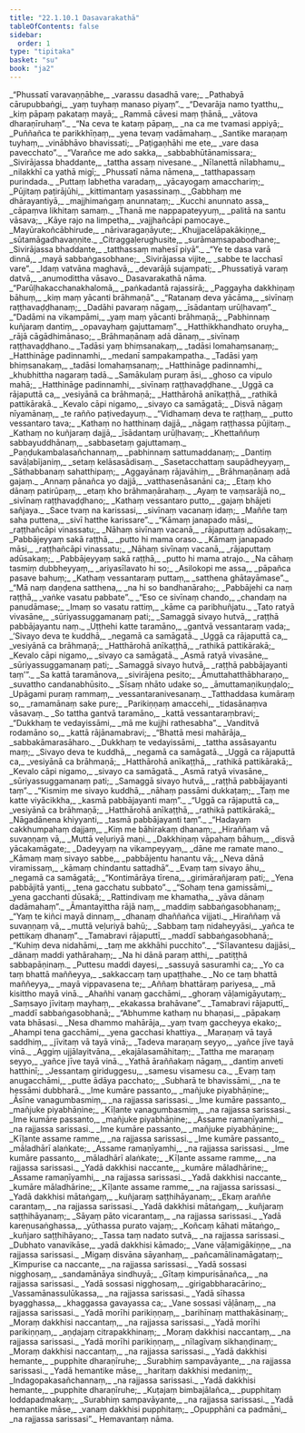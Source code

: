```yaml
---
title: "22.1.10.1 Dasavarakathā"
tableOfContents: false
sidebar:
  order: 1
type: "tipitaka"
basket: "su"
book: "ja2"
---
```



<DynamicBreadcrumb />

<Division number="1655" book="ja2" bookNo="23" page="312">

<Paragraph number="3001" type="verses" book="ja2">
_“Phussatī varavaṇṇābhe,_  
_varassu dasadhā vare;_  
_Pathabyā cārupubbaṅgi,_  
_yaṃ tuyhaṃ manaso piyaṃ”._  

</Paragraph>

</Division>
<Division number="1656" book="ja2" bookNo="23" page="312">

<Paragraph number="3002" type="verses" book="ja2">
_“Devarāja namo tyatthu,_  
_kiṃ pāpaṃ pakataṃ mayā;_  
_Rammā cāvesi maṃ ṭhānā,_  
_vātova dharaṇīruhaṃ”._  

</Paragraph>

</Division>
<Division number="1657" book="ja2" bookNo="23" page="312">

<Paragraph number="3003" type="verses" book="ja2">
_“Na ceva te kataṃ pāpaṃ,_  
_na ca me tvamasi appiyā;_  
_Puññañca te parikkhīṇaṃ,_  
_yena tevaṃ vadāmahaṃ._  

</Paragraph>

</Division>
<Division number="1658" book="ja2" bookNo="23" page="312">

<Paragraph number="3004" type="verses" book="ja2">
_Santike maraṇaṃ tuyhaṃ,_  
_vinābhāvo bhavissati;_  
_Paṭigaṇhāhi me ete,_  
_vare dasa pavecchato”._  

</Paragraph>

</Division>
<Division number="1659" book="ja2" bookNo="23" page="312">

<Paragraph number="3005" type="verses" book="ja2">
_“Varañce me ado sakka,_  
_sabbabhūtānamissara;_  
_Sivirājassa bhaddante,_  
_tattha assaṃ nivesane._  

</Paragraph>

</Division>
<Division number="1660" book="ja2" bookNo="23" page="312">

<Paragraph number="3006" type="verses" book="ja2">
_Nīlanettā nīlabhamu,_  
_nilakkhī ca yathā migī;_  
_Phussatī nāma nāmena,_  
_tatthapassaṃ purindada._  

</Paragraph>

</Division>
<Division number="1661" book="ja2" bookNo="23" page="312">

<Paragraph number="3007" type="verses" book="ja2">
_Puttaṃ labhetha varadaṃ,_  
_yācayogaṃ amacchariṃ;_  
_Pūjitaṃ paṭirājūhi,_  
_kittimantaṃ yasassinaṃ._  

</Paragraph>

</Division>
<Division number="1662" book="ja2" bookNo="23" page="312">

<Paragraph number="3008" type="verses" book="ja2">
_Gabbhaṃ me dhārayantiyā,_  
_majjhimaṅgaṃ anunnataṃ;_  
_Kucchi anunnato assa,_  
_cāpaṃva likhitaṃ samaṃ._  

</Paragraph>

</Division>
<Division number="1663" book="ja2" bookNo="23" page="312">

<Paragraph number="3009" type="verses" book="ja2">
_Thanā me nappapateyyuṃ,_  
_palitā na santu vāsava;_  
_Kāye rajo na limpetha,_  
_vajjhañcāpi pamocaye._  

</Paragraph>

</Division>
<Division number="1664" book="ja2" bookNo="23" page="312">

<Paragraph number="3010" type="verses" book="ja2">
_Mayūrakoñcābhirude,_  
_nārivaragaṇāyute;_  
_Khujjacelāpakākiṇṇe,_  
_sūtamāgadhavaṇṇite._  

</Paragraph>

</Division>
<Division number="1665" book="ja2" bookNo="23" page="312">

<Paragraph number="3011" type="verses" book="ja2">
_Citraggaḷerughusite,_  
_surāmaṃsapabodhane;_  
_Sivirājassa bhaddante,_  
_tatthassaṃ mahesī piyā”._  

</Paragraph>

</Division>
<Division number="1666" book="ja2" bookNo="23" page="312">

<Paragraph number="3012" type="verses" book="ja2">
_“Ye te dasa varā dinnā,_  
_mayā sabbaṅgasobhane;_  
_Sivirājassa vijite,_  
_sabbe te lacchasī vare”._  

</Paragraph>

</Division>
<Division number="1667" book="ja2" bookNo="23" page="313">

<Paragraph number="3013" type="verses" book="ja2">
_Idaṃ vatvāna maghavā,_  
_devarājā sujampati;_  
_Phussatiyā varaṃ datvā,_  
_anumodittha vāsavo._  


</Paragraph>
</Division>

<Paragraph number="3014" type="center" book="ja2">
Dasavarakathā nāma.


</Paragraph>

<Division number="1668" book="ja2" bookNo="23" page="313">

<Paragraph number="3015" type="verses" book="ja2">
_“Parūḷhakacchanakhalomā,_  
_paṅkadantā rajassirā;_  
_Paggayha dakkhiṇaṃ bāhuṃ,_  
_kiṃ maṃ yācanti brāhmaṇā”._  

</Paragraph>

</Division>
<Division number="1669" book="ja2" bookNo="23" page="313">

<Paragraph number="3016" type="verses" book="ja2">
_“Ratanaṃ deva yācāma,_  
_sivīnaṃ raṭṭhavaḍḍhanaṃ;_  
_Dadāhi pavaraṃ nāgaṃ,_  
_īsādantaṃ urūḷhavaṃ”._  

</Paragraph>

</Division>
<Division number="1670" book="ja2" bookNo="23" page="313">

<Paragraph number="3017" type="verses" book="ja2">
_“Dadāmi na vikampāmi,_  
_yaṃ maṃ yācanti brāhmaṇā;_  
_Pabhinnaṃ kuñjaraṃ dantiṃ,_  
_opavayhaṃ gajuttamaṃ”._  

</Paragraph>

</Division>
<Division number="1671" book="ja2" bookNo="23" page="313">

<Paragraph number="3018" type="verses" book="ja2">
_Hatthikkhandhato oruyha,_  
_rājā cāgādhimānaso;_  
_Brāhmaṇānaṃ adā dānaṃ,_  
_sivīnaṃ raṭṭhavaḍḍhano._  

</Paragraph>

</Division>
<Division number="1672" book="ja2" bookNo="23" page="313">

<Paragraph number="3019" type="verses" book="ja2">
_Tadāsi yaṃ bhiṃsanakaṃ,_  
_tadāsi lomahaṃsanaṃ;_  
_Hatthināge padinnamhi,_  
_medanī sampakampatha._  

</Paragraph>

</Division>
<Division number="1673" book="ja2" bookNo="23" page="313">

<Paragraph number="3020" type="verses" book="ja2">
_Tadāsi yaṃ bhiṃsanakaṃ,_  
_tadāsi lomahaṃsanaṃ;_  
_Hatthināge padinnamhi,_  
_khubhittha nagaraṃ tadā._  

</Paragraph>

</Division>
<Division number="1674" book="ja2" bookNo="23" page="313">

<Paragraph number="3021" type="verses" book="ja2">
_Samākulaṃ puraṃ āsi,_  
_ghoso ca vipulo mahā;_  
_Hatthināge padinnamhi,_  
_sivīnaṃ raṭṭhavaḍḍhane._  

</Paragraph>

</Division>
<Division number="1675" book="ja2" bookNo="23" page="313">

<Paragraph number="3022" type="verses" book="ja2">
_Uggā ca rājaputtā ca,_  
_vesiyānā ca brāhmaṇā;_  
_Hatthārohā anīkaṭṭhā,_  
_rathikā pattikārakā._  

</Paragraph>

</Division>
<Division number="1676" book="ja2" bookNo="23" page="313">

<Paragraph number="3023" type="verses" book="ja2">
_Kevalo cāpi nigamo,_  
_sivayo ca samāgatā;_  
_Disvā nāgaṃ nīyamānaṃ,_  
_te rañño paṭivedayuṃ._  

</Paragraph>

</Division>
<Division number="1677" book="ja2" bookNo="23" page="313">

<Paragraph number="3024" type="verses" book="ja2">
_“Vidhamaṃ deva te raṭṭhaṃ,_  
_putto vessantaro tava;_  
_Kathaṃ no hatthinaṃ dajjā,_  
_nāgaṃ raṭṭhassa pūjitaṃ._  

</Paragraph>

</Division>
<Division number="1678" book="ja2" bookNo="23" page="313">

<Paragraph number="3025" type="verses" book="ja2">
_Kathaṃ no kuñjaraṃ dajjā,_  
_īsādantaṃ urūḷhavaṃ;_  
_Khettaññuṃ sabbayuddhānaṃ,_  
_sabbasetaṃ gajuttamaṃ._  

</Paragraph>

</Division>
<Division number="1679" book="ja2" bookNo="23" page="314">

<Paragraph number="3026" type="verses" book="ja2">
_Paṇḍukambalasañchannaṃ,_  
_pabhinnaṃ sattumaddanaṃ;_  
_Dantiṃ savāḷabījaniṃ,_  
_setaṃ kelāsasādisaṃ._  

</Paragraph>

</Division>
<Division number="1680" book="ja2" bookNo="23" page="314">

<Paragraph number="3027" type="verses" book="ja2">
_Sasetacchattaṃ saupādheyyaṃ,_  
_Sāthabbanaṃ sahatthipaṃ;_  
_Aggayānaṃ rājavāhiṃ,_  
_Brāhmaṇānaṃ adā gajaṃ._  

</Paragraph>

</Division>
<Division number="1681" book="ja2" bookNo="23" page="314">

<Paragraph number="3028" type="verses" book="ja2">
_Annaṃ pānañca yo dajjā,_  
_vatthasenāsanāni ca;_  
_Etaṃ kho dānaṃ patirūpaṃ,_  
_etaṃ kho brāhmaṇārahaṃ._  

</Paragraph>

</Division>
<Division number="1682" book="ja2" bookNo="23" page="314">

<Paragraph number="3029" type="verses" book="ja2">
_Ayaṃ te vaṃsarājā no,_  
_sivīnaṃ raṭṭhavaḍḍhano;_  
_Kathaṃ vessantaro putto,_  
_gajaṃ bhājeti sañjaya._  

</Paragraph>

</Division>
<Division number="1683" book="ja2" bookNo="23" page="314">

<Paragraph number="3030" type="verses" book="ja2">
_Sace tvaṃ na karissasi,_  
_sivīnaṃ vacanaṃ idaṃ;_  
_Maññe taṃ saha puttena,_  
_sivī hatthe karissare”._  

</Paragraph>

</Division>
<Division number="1684" book="ja2" bookNo="23" page="314">

<Paragraph number="3031" type="verses" book="ja2">
_“Kāmaṃ janapado māsi,_  
_raṭṭhañcāpi vinassatu;_  
_Nāhaṃ sivīnaṃ vacanā,_  
_rājaputtaṃ adūsakaṃ;_  
_Pabbājeyyaṃ sakā raṭṭhā,_  
_putto hi mama oraso._  

</Paragraph>

</Division>
<Division number="1685" book="ja2" bookNo="23" page="314">

<Paragraph number="3032" type="verses" book="ja2">
_Kāmaṃ janapado māsi,_  
_raṭṭhañcāpi vinassatu;_  
_Nāhaṃ sivīnaṃ vacanā,_  
_rājaputtaṃ adūsakaṃ;_  
_Pabbājeyyaṃ sakā raṭṭhā,_  
_putto hi mama atrajo._  

</Paragraph>

</Division>
<Division number="1686" book="ja2" bookNo="23" page="314">

<Paragraph number="3033" type="verses" book="ja2">
_Na cāhaṃ tasmiṃ dubbheyyaṃ,_  
_ariyasīlavato hi so;_  
_Asilokopi me assa,_  
_pāpañca pasave bahuṃ;_  
_Kathaṃ vessantaraṃ puttaṃ,_  
_satthena ghātayāmase”._  

</Paragraph>

</Division>
<Division number="1687" book="ja2" bookNo="23" page="314">

<Paragraph number="3034" type="verses" book="ja2">
_“Mā naṃ daṇḍena satthena,_  
_na hi so bandhanāraho;_  
_Pabbājehi ca naṃ raṭṭhā,_  
_vaṅke vasatu pabbate”._  

</Paragraph>

</Division>
<Division number="1688" book="ja2" bookNo="23" page="314">

<Paragraph number="3035" type="verses" book="ja2">
_“Eso ce sivīnaṃ chando,_  
_chandaṃ na panudāmase;_  
_Imaṃ so vasatu rattiṃ,_  
_kāme ca paribhuñjatu._  

</Paragraph>

</Division>
<Division number="1689" book="ja2" bookNo="23" page="314">

<Paragraph number="3036" type="verses" book="ja2">
_Tato ratyā vivasāne,_  
_sūriyassuggamanaṃ pati;_  
_Samaggā sivayo hutvā,_  
_raṭṭhā pabbājayantu naṃ._  

</Paragraph>

</Division>
<Division number="1690" book="ja2" bookNo="23" page="315">

<Paragraph number="3037" type="verses" book="ja2">
_Uṭṭhehi katte taramāno,_  
_gantvā vessantaraṃ vada;_  
_‘Sivayo deva te kuddhā,_  
_negamā ca samāgatā._  

</Paragraph>

</Division>
<Division number="1691" book="ja2" bookNo="23" page="315">

<Paragraph number="3038" type="verses" book="ja2">
_Uggā ca rājaputtā ca,_  
_vesiyānā ca brāhmaṇā;_  
_Hatthārohā anīkaṭṭhā,_  
_rathikā pattikārakā;_  
_Kevalo cāpi nigamo,_  
_sivayo ca samāgatā._  

</Paragraph>

</Division>
<Division number="1692" book="ja2" bookNo="23" page="315">

<Paragraph number="3039" type="verses" book="ja2">
_Asmā ratyā vivasāne,_  
_sūriyassuggamanaṃ pati;_  
_Samaggā sivayo hutvā,_  
_raṭṭhā pabbājayanti taṃ’”._  

</Paragraph>

</Division>
<Division number="1693" book="ja2" bookNo="23" page="315">

<Paragraph number="3040" type="verses" book="ja2">
_Sa kattā taramānova,_  
_sivirājena pesito;_  
_Āmuttahatthābharaṇo,_  
_suvattho candanabhūsito._  

</Paragraph>

</Division>
<Division number="1694" book="ja2" bookNo="23" page="315">

<Paragraph number="3041" type="verses" book="ja2">
_Sīsaṃ nhāto udake so,_  
_āmuttamaṇikuṇḍalo;_  
_Upāgami puraṃ rammaṃ,_  
_vessantaranivesanaṃ._  

</Paragraph>

</Division>
<Division number="1695" book="ja2" bookNo="23" page="315">

<Paragraph number="3042" type="verses" book="ja2">
_Tatthaddasa kumāraṃ so,_  
_ramamānaṃ sake pure;_  
_Parikiṇṇaṃ amaccehi,_  
_tidasānaṃva vāsavaṃ._  

</Paragraph>

</Division>
<Division number="1696" book="ja2" bookNo="23" page="315">

<Paragraph number="3043" type="verses" book="ja2">
_So tattha gantvā taramāno,_  
_kattā vessantaraṃbravi;_  
_“Dukkhaṃ te vedayissāmi,_  
_mā me kujjhi rathesabha”._  

</Paragraph>

</Division>
<Division number="1697" book="ja2" bookNo="23" page="315">

<Paragraph number="3044" type="verses" book="ja2">
_Vanditvā rodamāno so,_  
_kattā rājānamabravi;_  
_“Bhattā mesi mahārāja,_  
_sabbakāmarasāharo._  

</Paragraph>

</Division>
<Division number="1698" book="ja2" bookNo="23" page="315">

<Paragraph number="3045" type="verses" book="ja2">
_Dukkhaṃ te vedayissāmi,_  
_tattha assāsayantu maṃ;_  
_Sivayo deva te kuddhā,_  
_negamā ca samāgatā._  

</Paragraph>

</Division>
<Division number="1699" book="ja2" bookNo="23" page="315">

<Paragraph number="3046" type="verses" book="ja2">
_Uggā ca rājaputtā ca,_  
_vesiyānā ca brāhmaṇā;_  
_Hatthārohā anīkaṭṭhā,_  
_rathikā pattikārakā;_  
_Kevalo cāpi nigamo,_  
_sivayo ca samāgatā._  

</Paragraph>

</Division>
<Division number="1700" book="ja2" bookNo="23" page="315">

<Paragraph number="3047" type="verses" book="ja2">
_Asmā ratyā vivasāne,_  
_sūriyassuggamanaṃ pati;_  
_Samaggā sivayo hutvā,_  
_raṭṭhā pabbājayanti taṃ”._  

</Paragraph>

</Division>
<Division number="1701" book="ja2" bookNo="23" page="315">

<Paragraph number="3048" type="verses" book="ja2">
_“Kismiṃ me sivayo kuddhā,_  
_nāhaṃ passāmi dukkaṭaṃ;_  
_Taṃ me katte viyācikkha,_  
_kasmā pabbājayanti maṃ”._  

</Paragraph>

</Division>
<Division number="1702" book="ja2" bookNo="23" page="316">

<Paragraph number="3049" type="verses" book="ja2">
_“Uggā ca rājaputtā ca,_  
_vesiyānā ca brāhmaṇā;_  
_Hatthārohā anīkaṭṭhā,_  
_rathikā pattikārakā;_  
_Nāgadānena khiyyanti,_  
_tasmā pabbājayanti taṃ”._  

</Paragraph>

</Division>
<Division number="1703" book="ja2" bookNo="23" page="316">

<Paragraph number="3050" type="verses" book="ja2">
_“Hadayaṃ cakkhumpahaṃ dajjaṃ,_  
_Kiṃ me bāhirakaṃ dhanaṃ;_  
_Hiraññaṃ vā suvaṇṇaṃ vā,_  
_Muttā veḷuriyā maṇi._  

</Paragraph>

</Division>
<Division number="1704" book="ja2" bookNo="23" page="316">

<Paragraph number="3051" type="verses" book="ja2">
_Dakkhiṇaṃ vāpahaṃ bāhuṃ,_  
_disvā yācakamāgate;_  
_Dadeyyaṃ na vikampeyyaṃ,_  
_dāne me ramate mano._  

</Paragraph>

</Division>
<Division number="1705" book="ja2" bookNo="23" page="316">

<Paragraph number="3052" type="verses" book="ja2">
_Kāmaṃ maṃ sivayo sabbe,_  
_pabbājentu hanantu vā;_  
_Neva dānā viramissaṃ,_  
_kāmaṃ chindantu sattadhā”._  

</Paragraph>

</Division>
<Division number="1706" book="ja2" bookNo="23" page="316">

<Paragraph number="3053" type="verses" book="ja2">
_Evaṃ taṃ sivayo āhu,_  
_negamā ca samāgatā;_  
_“Kontimārāya tīrena,_  
_girimārañjaraṃ pati;_  
_Yena pabbājitā yanti,_  
_tena gacchatu subbato”._  

</Paragraph>

</Division>
<Division number="1707" book="ja2" bookNo="23" page="316">

<Paragraph number="3054" type="verses" book="ja2">
_“Sohaṃ tena gamissāmi,_  
_yena gacchanti dūsakā;_  
_Rattindivaṃ me khamatha,_  
_yāva dānaṃ dadāmahaṃ”._  

</Paragraph>

</Division>
<Division number="1708" book="ja2" bookNo="23" page="316">

<Paragraph number="3055" type="verses" book="ja2">
_Āmantayittha rājā naṃ,_  
_maddiṃ sabbaṅgasobhanaṃ;_  
_“Yaṃ te kiñci mayā dinnaṃ,_  
_dhanaṃ dhaññañca vijjati._  

</Paragraph>

</Division>
<Division number="1709" book="ja2" bookNo="23" page="316">

<Paragraph number="3056" type="verses" book="ja2">
_Hiraññaṃ vā suvaṇṇaṃ vā,_  
_muttā veḷuriyā bahū;_  
_Sabbaṃ taṃ nidaheyyāsi,_  
_yañca te pettikaṃ dhanaṃ”._  

</Paragraph>

</Division>
<Division number="1710" book="ja2" bookNo="23" page="316">

<Paragraph number="3057" type="verses" book="ja2">
_Tamabravi rājaputtī,_  
_maddī sabbaṅgasobhanā;_  
_“Kuhiṃ deva nidahāmi,_  
_taṃ me akkhāhi pucchito”._  

</Paragraph>

</Division>
<Division number="1711" book="ja2" bookNo="23" page="316">

<Paragraph number="3058" type="verses" book="ja2">
_“Sīlavantesu dajjāsi,_  
_dānaṃ maddi yathārahaṃ;_  
_Na hi dānā paraṃ atthi,_  
_patiṭṭhā sabbapāṇinaṃ._  

</Paragraph>

</Division>
<Division number="1712" book="ja2" bookNo="23" page="316">

<Paragraph number="3059" type="verses" book="ja2">
_Puttesu maddi dayesi,_  
_sassuyā sasuramhi ca;_  
_Yo ca taṃ bhattā maññeyya,_  
_sakkaccaṃ taṃ upaṭṭhahe._  

</Paragraph>

</Division>
<Division number="1713" book="ja2" bookNo="23" page="316">

<Paragraph number="3060" type="verses" book="ja2">
_No ce taṃ bhattā maññeyya,_  
_mayā vippavasena te;_  
_Aññaṃ bhattāraṃ pariyesa,_  
_mā kisittho mayā vinā._  

</Paragraph>

</Division>
<Division number="1714" book="ja2" bookNo="23" page="317">

<Paragraph number="3061" type="verses" book="ja2">
_Ahañhi vanaṃ gacchāmi,_  
_ghoraṃ vāḷamigāyutaṃ;_  
_Saṃsayo jīvitaṃ mayhaṃ,_  
_ekakassa brahāvane”._  

</Paragraph>

</Division>
<Division number="1715" book="ja2" bookNo="23" page="317">

<Paragraph number="3062" type="verses" book="ja2">
_Tamabravi rājaputtī,_  
_maddī sabbaṅgasobhanā;_  
_“Abhumme kathaṃ nu bhaṇasi,_  
_pāpakaṃ vata bhāsasi._  

</Paragraph>

</Division>
<Division number="1716" book="ja2" bookNo="23" page="317">

<Paragraph number="3063" type="verses" book="ja2">
_Nesa dhammo mahārāja,_  
_yaṃ tvaṃ gaccheyya ekako;_  
_Ahampi tena gacchāmi,_  
_yena gacchasi khattiya._  

</Paragraph>

</Division>
<Division number="1717" book="ja2" bookNo="23" page="317">

<Paragraph number="3064" type="verses" book="ja2">
_Maraṇaṃ vā tayā saddhiṃ,_  
_jīvitaṃ vā tayā vinā;_  
_Tadeva maraṇaṃ seyyo,_  
_yañce jīve tayā vinā._  

</Paragraph>

</Division>
<Division number="1718" book="ja2" bookNo="23" page="317">

<Paragraph number="3065" type="verses" book="ja2">
_Aggiṃ ujjālayitvāna,_  
_ekajālasamāhitaṃ;_  
_Tattha me maraṇaṃ seyyo,_  
_yañce jīve tayā vinā._  

</Paragraph>

</Division>
<Division number="1719" book="ja2" bookNo="23" page="317">

<Paragraph number="3066" type="verses" book="ja2">
_Yathā āraññakaṃ nāgaṃ,_  
_dantiṃ anveti hatthinī;_  
_Jessantaṃ giriduggesu,_  
_samesu visamesu ca._  

</Paragraph>

</Division>
<Division number="1720" book="ja2" bookNo="23" page="317">

<Paragraph number="3067" type="verses" book="ja2">
_Evaṃ taṃ anugacchāmi,_  
_putte ādāya pacchato;_  
_Subharā te bhavissāmi,_  
_na te hessāmi dubbharā._  

</Paragraph>

</Division>
<Division number="1721" book="ja2" bookNo="23" page="317">

<Paragraph number="3068" type="verses" book="ja2">
_Ime kumāre passanto,_  
_mañjuke piyabhāṇine;_  
_Āsīne vanagumbasmiṃ,_  
_na rajjassa sarissasi._  

</Paragraph>

</Division>
<Division number="1722" book="ja2" bookNo="23" page="317">

<Paragraph number="3069" type="verses" book="ja2">
_Ime kumāre passanto,_  
_mañjuke piyabhāṇine;_  
_Kīḷante vanagumbasmiṃ,_  
_na rajjassa sarissasi._  

</Paragraph>

</Division>
<Division number="1723" book="ja2" bookNo="23" page="317">

<Paragraph number="3070" type="verses" book="ja2">
_Ime kumāre passanto,_  
_mañjuke piyabhāṇine;_  
_Assame ramaṇīyamhi,_  
_na rajjassa sarissasi._  

</Paragraph>

</Division>
<Division number="1724" book="ja2" bookNo="23" page="317">

<Paragraph number="3071" type="verses" book="ja2">
_Ime kumāre passanto,_  
_mañjuke piyabhāṇine;_  
_Kīḷante assame ramme,_  
_na rajjassa sarissasi._  

</Paragraph>

</Division>
<Division number="1725" book="ja2" bookNo="23" page="317">

<Paragraph number="3072" type="verses" book="ja2">
_Ime kumāre passanto,_  
_māladhārī alaṅkate;_  
_Assame ramaṇīyamhi,_  
_na rajjassa sarissasi._  

</Paragraph>

</Division>
<Division number="1726" book="ja2" bookNo="23" page="317">

<Paragraph number="3073" type="verses" book="ja2">
_Ime kumāre passanto,_  
_māladhārī alaṅkate;_  
_Kīḷante assame ramme,_  
_na rajjassa sarissasi._  

</Paragraph>

</Division>
<Division number="1727" book="ja2" bookNo="23" page="318">

<Paragraph number="3074" type="verses" book="ja2">
_Yadā dakkhisi naccante,_  
_kumāre māladhārine;_  
_Assame ramaṇīyamhi,_  
_na rajjassa sarissasi._  

</Paragraph>

</Division>
<Division number="1728" book="ja2" bookNo="23" page="318">

<Paragraph number="3075" type="verses" book="ja2">
_Yadā dakkhisi naccante,_  
_kumāre māladhārine;_  
_Kīḷante assame ramme,_  
_na rajjassa sarissasi._  

</Paragraph>

</Division>
<Division number="1729" book="ja2" bookNo="23" page="318">

<Paragraph number="3076" type="verses" book="ja2">
_Yadā dakkhisi mātaṅgaṃ,_  
_kuñjaraṃ saṭṭhihāyanaṃ;_  
_Ekaṃ araññe carantaṃ,_  
_na rajjassa sarissasi._  

</Paragraph>

</Division>
<Division number="1730" book="ja2" bookNo="23" page="318">

<Paragraph number="3077" type="verses" book="ja2">
_Yadā dakkhisi mātaṅgaṃ,_  
_kuñjaraṃ saṭṭhihāyanaṃ;_  
_Sāyaṃ pāto vicarantaṃ,_  
_na rajjassa sarissasi._  

</Paragraph>

</Division>
<Division number="1731" book="ja2" bookNo="23" page="318">

<Paragraph number="3078" type="verses" book="ja2">
_Yadā kareṇusaṅghassa,_  
_yūthassa purato vajaṃ;_  
_Koñcaṃ kāhati mātaṅgo,_  
_kuñjaro saṭṭhihāyano;_  
_Tassa taṃ nadato sutvā,_  
_na rajjassa sarissasi._  

</Paragraph>

</Division>
<Division number="1732" book="ja2" bookNo="23" page="318">

<Paragraph number="3079" type="verses" book="ja2">
_Dubhato vanavikāse,_  
_yadā dakkhisi kāmado;_  
_Vane vāḷamigākiṇṇe,_  
_na rajjassa sarissasi._  

</Paragraph>

</Division>
<Division number="1733" book="ja2" bookNo="23" page="318">

<Paragraph number="3080" type="verses" book="ja2">
_Migaṃ disvāna sāyanhaṃ,_  
_pañcamālinamāgataṃ;_  
_Kimpurise ca naccante,_  
_na rajjassa sarissasi._  

</Paragraph>

</Division>
<Division number="1734" book="ja2" bookNo="23" page="318">

<Paragraph number="3081" type="verses" book="ja2">
_Yadā sossasi nigghosaṃ,_  
_sandamānāya sindhuyā;_  
_Gītaṃ kimpurisānañca,_  
_na rajjassa sarissasi._  

</Paragraph>

</Division>
<Division number="1735" book="ja2" bookNo="23" page="318">

<Paragraph number="3082" type="verses" book="ja2">
_Yadā sossasi nigghosaṃ,_  
_girigabbharacārino;_  
_Vassamānassulūkassa,_  
_na rajjassa sarissasi._  

</Paragraph>

</Division>
<Division number="1736" book="ja2" bookNo="23" page="318">

<Paragraph number="3083" type="verses" book="ja2">
_Yadā sīhassa byagghassa,_  
_khaggassa gavayassa ca;_  
_Vane sossasi vāḷānaṃ,_  
_na rajjassa sarissasi._  

</Paragraph>

</Division>
<Division number="1737" book="ja2" bookNo="23" page="318">

<Paragraph number="3084" type="verses" book="ja2">
_Yadā morīhi parikiṇṇaṃ,_  
_barihīnaṃ matthakāsinaṃ;_  
_Moraṃ dakkhisi naccantaṃ,_  
_na rajjassa sarissasi._  

</Paragraph>

</Division>
<Division number="1738" book="ja2" bookNo="23" page="318">

<Paragraph number="3085" type="verses" book="ja2">
_Yadā morīhi parikiṇṇaṃ,_  
_aṇḍajaṃ citrapakkhinaṃ;_  
_Moraṃ dakkhisi naccantaṃ,_  
_na rajjassa sarissasi._  

</Paragraph>

</Division>
<Division number="1739" book="ja2" bookNo="23" page="318">

<Paragraph number="3086" type="verses" book="ja2">
_Yadā morīhi parikiṇṇaṃ,_  
_nīlagīvaṃ sikhaṇḍinaṃ;_  
_Moraṃ dakkhisi naccantaṃ,_  
_na rajjassa sarissasi._  

</Paragraph>

</Division>
<Division number="1740" book="ja2" bookNo="23" page="319">

<Paragraph number="3087" type="verses" book="ja2">
_Yadā dakkhisi hemante,_  
_pupphite dharaṇīruhe;_  
_Surabhiṃ sampavāyante,_  
_na rajjassa sarissasi._  

</Paragraph>

</Division>
<Division number="1741" book="ja2" bookNo="23" page="319">

<Paragraph number="3088" type="verses" book="ja2">
_Yadā hemantike māse,_  
_haritaṃ dakkhisi medaniṃ;_  
_Indagopakasañchannaṃ,_  
_na rajjassa sarissasi._  

</Paragraph>

</Division>
<Division number="1742" book="ja2" bookNo="23" page="319">

<Paragraph number="3089" type="verses" book="ja2">
_Yadā dakkhisi hemante,_  
_pupphite dharaṇīruhe;_  
_Kuṭajaṃ bimbajālañca,_  
_pupphitaṃ loddapadmakaṃ;_  
_Surabhiṃ sampavāyante,_  
_na rajjassa sarissasi._  

</Paragraph>

</Division>
<Division number="1743" book="ja2" bookNo="23" page="319">

<Paragraph number="3090" type="verses" book="ja2">
_Yadā hemantike māse,_  
_vanaṃ dakkhisi pupphitaṃ;_  
_Opupphāni ca padmāni,_  
_na rajjassa sarissasi”._  


</Paragraph>
</Division>

<Paragraph number="3091" type="center" book="ja2">
Hemavantaṃ nāma.
</Paragraph>